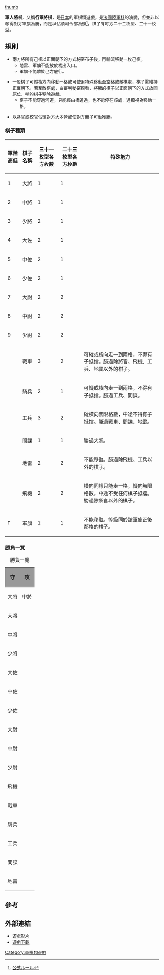 [[image:Gunjin_Shogi.jpg|thumb]]

'''軍人將棋'''，又稱'''行軍將棋'''，是[[日本|日本]]的軍棋類遊戲，是[[法國陸軍棋|法國陸軍棋]]的演變，但並非以奪得對方軍旗為勝，而是以佔領司令部為勝<ref>[http://www.tanken.com/gunjin.html#rule 公式ルール]</ref>，棋子有每方二十三枚型、三十一枚型。

==規則==


*兩方將所有己棋以正面朝下的方式秘密布子後，再輪流移動一枚己棋。
**地雷、軍旗不能放於橋出入口。
**軍旗不能放於己方底行。

*一般棋子可縱橫方向移動一格或可使用特殊移動至空格或敵棋處，棋子需維持正面朝下。若至敵棋處，由審判秘密觀看，將勝的棋子以正面朝下的方式放回原位，輸的棋子移除遊戲。
**棋子不能穿過河道，只能經由橋通過，也不能停在該處，過橋視為移動一格。

*以將官或校官佔領對方大本營或使對方無子可動獲勝。

===棋子種類===

{| class="wikitable"
! 軍階高低  || 棋子名稱 ||三十一枚型各方枚數 ||二十三枚型各方枚數 ||  特殊能力
|-
| 1 ||  大將   || 1 || 1 ||
|-
| 2  ||  中將  || 1 || 1 || 
|-
| 3  ||  少將  || 2 || 1 ||
|-
| 4  ||  大佐 || 2 || 1 ||
|-
| 5  || 中佐 || 2 ||1 ||
|-
| 6  || 少佐  || 2 || 1 ||
|-
| 7  || 大尉   || 2 || 2 ||
|-
| 8  || 中尉   || 2 || 2 ||
|-
| 9  || 少尉   || 2 || 2 ||
|-
|    || 戰車  || 3 || 2 ||可縱或橫向走一到兩格，不得有子抵擋。勝過除將官、飛機、工兵、地雷以外的棋子。
|-
|    || 騎兵  || 2 || 1 || 可縱或橫向走一到兩格，不得有子抵擋。勝過工兵、間諜。
|-
|    || 工兵  || 3 ||2 || 縱橫向無限格數，中途不得有子抵擋。勝過戰車、間諜、地雷。
|-
|    || 間諜 || 1 || 1 || 勝過大將。
|-
|    || 地雷 || 2 || 2 || 不能移動。勝過除飛機、工兵以外的棋子。
|-
|    || 飛機 || 2 || 2 ||橫向同樣只能走一格，縱向無限格數，中途不受任何棋子抵擋。勝過除將官以外的棋子。
|-
| F ||  軍旗 || 1 || 1 ||不能移動。等級同於該軍旗正後鄰格的棋子。
|}

===勝負一覽===
{| class="wikitable"
|+勝負一覽
!rowspan="2" style="background:#999999"| '''守'''
!colspan="30" style="background:#999999"| '''攻'''
|-
!大將
!中將
!少將
!大佐
!中佐
!少佐
!大尉
!中尉
!少尉
!飛機
!戰車
!騎兵
!工兵
!間諜
!地雷
|-
!大將
|{{dropped|同盡}}
|{{no|守勝}}
|{{no|守勝}}
|{{no|守勝}}
|{{no|守勝}}
|{{no|守勝}}
|{{no|守勝}}
|{{no|守勝}}
|{{no|守勝}}
|{{no|守勝}}
|{{no|守勝}}
|{{no|守勝}}
|{{no|守勝}}
|{{yes|攻勝}}
|—
|-
!中將
|{{yes|攻勝}}
|{{dropped|同盡}}
|{{no|守勝}}
|{{no|守勝}}
|{{no|守勝}}
|{{no|守勝}}
|{{no|守勝}}
|{{no|守勝}}
|{{no|守勝}}
|{{no|守勝}}
|{{no|守勝}}
|{{no|守勝}}
|{{no|守勝}}
|{{no|守勝}}
|—
|-
!少將
|{{yes|攻勝}}
|{{yes|攻勝}}
|{{dropped|同盡}}
|{{no|守勝}}
|{{no|守勝}}
|{{no|守勝}}
|{{no|守勝}}
|{{no|守勝}}
|{{no|守勝}}
|{{no|守勝}}
|{{no|守勝}}
|{{no|守勝}}
|{{no|守勝}}
|{{no|守勝}}
|—
|-
!大佐
|{{yes|攻勝}}
|{{yes|攻勝}}
|{{yes|攻勝}}
|{{dropped|同盡}}
|{{no|守勝}}
|{{no|守勝}}
|{{no|守勝}}
|{{no|守勝}}
|{{no|守勝}}
|{{yes|攻勝}}
|{{yes|攻勝}}
|{{no|守勝}}
|{{no|守勝}}
|{{no|守勝}}
|—
|-
!中佐
|{{yes|攻勝}}
|{{yes|攻勝}}
|{{yes|攻勝}}
|{{yes|攻勝}}
|{{dropped|同盡}}
|{{no|守勝}}
|{{no|守勝}}
|{{no|守勝}}
|{{no|守勝}}
|{{yes|攻勝}}
|{{yes|攻勝}}
|{{no|守勝}}
|{{no|守勝}}
|{{no|守勝}}
|—
|-
!少佐
|{{yes|攻勝}}
|{{yes|攻勝}}
|{{yes|攻勝}}
|{{yes|攻勝}}
|{{yes|攻勝}}
|{{dropped|同盡}}
|{{no|守勝}}
|{{no|守勝}}
|{{no|守勝}}
|{{yes|攻勝}}
|{{yes|攻勝}}
|{{no|守勝}}
|{{no|守勝}}
|{{no|守勝}}
|—
|-
!大尉
|{{yes|攻勝}}
|{{yes|攻勝}}
|{{yes|攻勝}}
|{{yes|攻勝}}
|{{yes|攻勝}}
|{{yes|攻勝}}
|{{dropped|同盡}}
|{{no|守勝}}
|{{no|守勝}}
|{{yes|攻勝}}
|{{yes|攻勝}}
|{{no|守勝}}
|{{no|守勝}}
|{{no|守勝}}
|—
|-
!中尉
|{{yes|攻勝}}
|{{yes|攻勝}}
|{{yes|攻勝}}
|{{yes|攻勝}}
|{{yes|攻勝}}
|{{yes|攻勝}}
|{{yes|攻勝}}
|{{dropped|同盡}}
|{{no|守勝}}
|{{yes|攻勝}}
|{{yes|攻勝}}
|{{no|守勝}}
|{{no|守勝}}
|{{no|守勝}}
|—
|-
!少尉
|{{yes|攻勝}}
|{{yes|攻勝}}
|{{yes|攻勝}}
|{{yes|攻勝}}
|{{yes|攻勝}}
|{{yes|攻勝}}
|{{yes|攻勝}}
|{{yes|攻勝}}
|{{dropped|同盡}}
|{{yes|攻勝}}
|{{yes|攻勝}}
|{{no|守勝}}
|{{no|守勝}}
|{{no|守勝}}
|—
|-
!飛機
|{{yes|攻勝}}
|{{yes|攻勝}}
|{{yes|攻勝}}
|{{no|守勝}}
|{{no|守勝}}
|{{no|守勝}}
|{{no|守勝}}
|{{no|守勝}}
|{{no|守勝}}
|{{dropped|同盡}}
|{{no|守勝}}
|{{no|守勝}}
|{{no|守勝}}
|{{no|守勝}}
|—
|-
!戰車
|{{yes|攻勝}}
|{{yes|攻勝}}
|{{yes|攻勝}}
|{{no|守勝}}
|{{no|守勝}}
|{{no|守勝}}
|{{no|守勝}}
|{{no|守勝}}
|{{no|守勝}}
|{{yes|攻勝}}
|{{dropped|同盡}}
|{{no|守勝}}
|{{yes|攻勝}}
|{{no|守勝}}
|—
|-
!騎兵
|{{yes|攻勝}}
|{{yes|攻勝}}
|{{yes|攻勝}}
|{{yes|攻勝}}
|{{yes|攻勝}}
|{{yes|攻勝}}
|{{yes|攻勝}}
|{{yes|攻勝}}
|{{yes|攻勝}}
|{{yes|攻勝}}
|{{yes|攻勝}}
|{{dropped|同盡}}
|{{no|守勝}}
|{{no|守勝}}
|—
|-
!工兵
|{{yes|攻勝}}
|{{yes|攻勝}}
|{{yes|攻勝}}
|{{yes|攻勝}}
|{{yes|攻勝}}
|{{yes|攻勝}}
|{{yes|攻勝}}
|{{yes|攻勝}}
|{{yes|攻勝}}
|{{yes|攻勝}}
|{{no|守勝}}
|{{yes|攻勝}}
|{{dropped|同盡}}
|{{no|守勝}}
|—
|-
!間諜
|{{no|守勝}}
|{{yes|攻勝}}
|{{yes|攻勝}}
|{{yes|攻勝}}
|{{yes|攻勝}}
|{{yes|攻勝}}
|{{yes|攻勝}}
|{{yes|攻勝}}
|{{yes|攻勝}}
|{{yes|攻勝}}
|{{yes|攻勝}}
|{{yes|攻勝}}
|{{yes|攻勝}}
|{{dropped|同盡}}
|—
|-
!地雷
|{{no|守勝}}
|{{no|守勝}}
|{{no|守勝}}
|{{no|守勝}}
|{{no|守勝}}
|{{no|守勝}}
|{{no|守勝}}
|{{no|守勝}}
|{{no|守勝}}
|{{yes|攻勝}}
|{{no|守勝}}
|{{no|守勝}}
|{{yes|攻勝}}
|{{no|守勝}}
|—
|}

==參考==
<div class="references-small">
<references/>
</div>

==外部連結==
*[http://www.youtube.com/watch?v=3rXfBd5hBYg 遊戲影片]
*[https://web.archive.org/web/20110811022703/http://www.forest.impress.co.jp/lib/dl/g/gunjinshogi/tg_v03403.exe_dl.html 遊戲下載]

{{日本將棋變體}}

[[Category:軍棋類遊戲|Category:軍棋類遊戲]]
